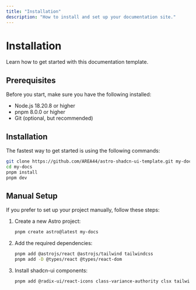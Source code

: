 ```yaml
---
title: "Installation"
description: "How to install and set up your documentation site."
---
```




<DocsLayout title={frontmatter.title} description={frontmatter.description}>

# Installation

Learn how to get started with this documentation template.

## Prerequisites

Before you start, make sure you have the following installed:

- Node.js 18.20.8 or higher
- pnpm 8.0.0 or higher
- Git (optional, but recommended)

## Installation

The fastest way to get started is using the following commands:

```bash
git clone https://github.com/AREA44/astro-shadcn-ui-template.git my-docs
cd my-docs
pnpm install
pnpm dev
```

## Manual Setup

If you prefer to set up your project manually, follow these steps:

1. Create a new Astro project:
   ```bash
   pnpm create astro@latest my-docs
   ```

2. Add the required dependencies:
   ```bash
   pnpm add @astrojs/react @astrojs/tailwind tailwindcss
   pnpm add -D @types/react @types/react-dom
   ```

3. Install shadcn-ui components:
   ```bash
   pnpm add @radix-ui/react-icons class-variance-authority clsx tailwind-merge
   ```

</DocsLayout>